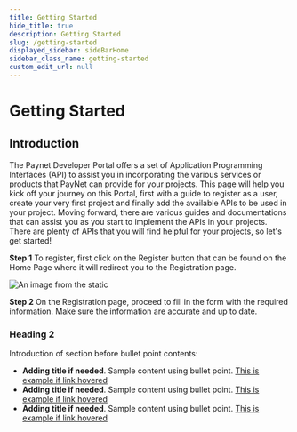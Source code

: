 ```yaml
---
title: Getting Started
hide_title: true
description: Getting Started
slug: /getting-started
displayed_sidebar: sideBarHome
sidebar_class_name: getting-started
custom_edit_url: null
---
```



<Breadcrumbs/>

# Getting Started

## Introduction

The Paynet Developer Portal offers a set of Application Programming Interfaces (API) to assist 
you in incorporating the various services or products that PayNet can provide for your projects. 
This page will help you kick off your journey on this Portal, first with a guide to register as a user, 
create your very first project and finally add the available APIs to be used in your project. 
Moving forward, there are various guides and documentations that can assist you as you start to implement the APIs in your projects. There are plenty of APIs that you will find helpful for your projects, so let's get started!

**Step 1** To register, first click on the Register button that can be found on the Home Page where it will redirect you to the Registration page.

![An image from the static](/img/example-image.png)

**Step 2** On the Registration page, proceed to fill in the form with the required information. Make sure the information are accurate and up to date.

### Heading 2

Introduction of section before bullet point contents:

- **Adding title if needed**. Sample content using bullet point. <a href="/fi-server" className="t14sm-t16lg blue-link bold">This is example if link hovered</a>  
- **Adding title if needed**. Sample content using bullet point. <a href="/fi-server" className="t14sm-t16lg blue-link bold">This is example if link hovered</a>  
- **Adding title if needed**. Sample content using bullet point. <a href="/fi-server" className="t14sm-t16lg blue-link bold">This is example if link hovered</a>  